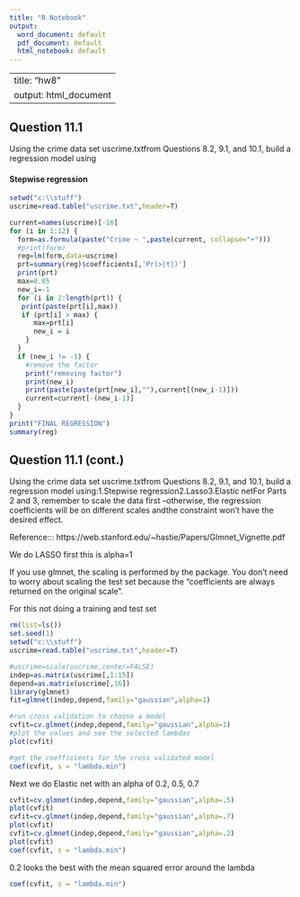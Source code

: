 ```yaml
---
title: "R Notebook"
output:
  word_document: default
  pdf_document: default
  html_notebook: default
---
```


---
title: "hw8"
output: html_document
---

## Question 11.1

Using the crime data set uscrime.txtfrom Questions 8.2, 9.1, and 10.1, build a regression model using

#### Stepwise regression

```r
setwd("c:\\stuff")
uscrime=read.table("uscrime.txt",header=T)

current=names(uscrime)[-16]
for (i in 1:12) {
  form=as.formula(paste("Crime ~ ",paste(current, collapse="+")))
  #print(form)
  reg=lm(form,data=uscrime)
  prt=summary(reg)$coefficients[,'Pr(>|t|)']
  print(prt)
  max=0.05
  new_i=-1
  for (i in 2:length(prt)) {
   print(paste(prt[i],max))
   if (prt[i] > max) {
      max=prt[i]
      new_i = i
    }
  }
  if (new_i != -1) {
    #remove the factor
    print("removing factor")
    print(new_i)
    print(paste(paste(prt[new_i],""),current[(new_i-1)]))
    current=current[-(new_i-1)]
  }
}
print("FINAL REGRESSION")
summary(reg)
```


## Question 11.1 (cont.)

Using the crime data set uscrime.txtfrom Questions 8.2, 9.1, and 10.1, build a regression model using:1.Stepwise regression2.Lasso3.Elastic netFor Parts 2 and 3, remember to scale the data first –otherwise, the regression coefficients will be on different scales andthe constraint won’t have the desired effect.

Reference::: https://web.stanford.edu/~hastie/Papers/Glmnet_Vignette.pdf

We do LASSO first this is alpha=1

If you use glmnet, the scaling is performed by the package. You don't need to worry about scaling the test set because the "coefficients are always returned on the original scale".

For this not doing a training and test set

```r
rm(list=ls())
set.seed(1)
setwd("c:\\stuff")
uscrime=read.table("uscrime.txt",header=T)

#uscrime=scale(uscrime,center=FALSE)
indep=as.matrix(uscrime[,1:15])
depend=as.matrix(uscrime[,16])
library(glmnet)
fit=glmnet(indep,depend,family="gaussian",alpha=1)

#run cross validation to choose a model
cvfit=cv.glmnet(indep,depend,family="gaussian",alpha=1)
#plot the values and see the selected lambdas
plot(cvfit)

#get the coefficients for the cross validated model
coef(cvfit, s = "lambda.min")


```

Next we do Elastic net with an alpha of 0.2, 0.5, 0.7

```r
cvfit=cv.glmnet(indep,depend,family="gaussian",alpha=.5)
plot(cvfit)
cvfit=cv.glmnet(indep,depend,family="gaussian",alpha=.7)
plot(cvfit)
cvfit=cv.glmnet(indep,depend,family="gaussian",alpha=.2)
plot(cvfit)
coef(cvfit, s = "lambda.min")
```

0.2 looks the best with the mean squared error around the lambda


```r
coef(cvfit, s = "lambda.min")
```

